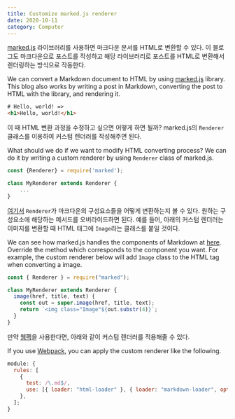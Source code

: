 ```yaml
---
title: Customize marked.js renderer
date: 2020-10-11
category: Computer
---
```


[marked.js](https://marked.js.org/) 라이브러리를 사용하면 마크다운 문서를 HTML로 변환할 수 있다. 이 블로그도 마크다운으로 포스트를 작성하고 해당 라이브러리로 포스트를 HTML로
변환해서 렌더링하는 방식으로 작동한다.

We can convert a Markdown document to HTML by using [marked.js](https://marked.js.org/) library. This blog also works by
writing a post in Markdown, converting the post to HTML with the library, and rendering it.

```html
# Hello, world! =>
<h1>Hello, world!</h1>
```

이 때 HTML 변환 과정을 수정하고 싶으면 어떻게 하면 될까? marked.js의 `Renderer` 클래스를 이용하여 커스텀 렌더러를 작성해주면 된다.

What should we do if we want to modify HTML converting process? We can do it by writing a custom renderer by
using `Renderer` class of marked.js.

```javascript
const {Renderer} = require('marked');

class MyRenderer extends Renderer {
    ...
}
```

[여기서](https://github.com/markedjs/marked/blob/master/src/Renderer.js) `Renderer`가 마크다운의 구성요소들을 어떻게 변환하는지 볼 수 있다. 원하는
구성요소에 해당하는 메서드를 오버라이드하면 된다. 예를 들어, 아래의 커스텀 렌더러는 이미지를 변환할 때 HTML 태그에 `Image`라는 클래스를 붙일 것이다.

We can see how marked.js handles the components of Markdown
at [here](https://github.com/markedjs/marked/blob/master/src/Renderer.js). Override the method which corresponds to the
component you want. For example, the custom renderer below will add `Image` class to the HTML tag when converting a
image.

```javascript
const { Renderer } = require("marked");

class MyRenderer extends Renderer {
  image(href, title, text) {
    const out = super.image(href, title, text);
    return `<img class="Image"${out.substr(4)}`;
  }
}
```

만약 [웹팩](https://webpack.js.org/)을 사용한다면, 아래와 같이 커스텀 렌더러를 적용해줄 수 있다.

If you use [Webpack](https://webpack.js.org/), you can apply the custom renderer like the following.

```javascript
module: {
  rules: [
    {
      test: /\.md$/,
      use: [{ loader: "html-loader" }, { loader: "markdown-loader", options: { renderer: MyRenderer } }],
    },
  ];
}
```
